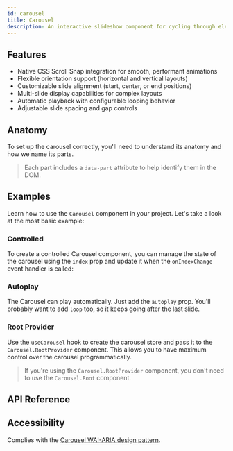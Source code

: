 ```yaml
---
id: carousel
title: Carousel
description: An interactive slideshow component for cycling through elements.
---
```


<ComponentPreview id="Carousel" />

## Features

- Native CSS Scroll Snap integration for smooth, performant animations
- Flexible orientation support (horizontal and vertical layouts)
- Customizable slide alignment (start, center, or end positions)
- Multi-slide display capabilities for complex layouts
- Automatic playback with configurable looping behavior
- Adjustable slide spacing and gap controls

## Anatomy

To set up the carousel correctly, you'll need to understand its anatomy and how we name its parts.

> Each part includes a `data-part` attribute to help identify them in the DOM.

<Anatomy id="carousel" />

## Examples

Learn how to use the `Carousel` component in your project. Let's take a look at the most basic example:

<Example id="basic" />

### Controlled

To create a controlled Carousel component, you can manage the state of the carousel using the `index` prop and update it
when the `onIndexChange` event handler is called:

<Example id="controlled" />

### Autoplay

The Carousel can play automatically. Just add the `autoplay` prop. You'll probably want to add `loop` too, so it keeps
going after the last slide.

<Example id="autoplay" />

### Root Provider

Use the `useCarousel` hook to create the carousel store and pass it to the `Carousel.RootProvider` component. This
allows you to have maximum control over the carousel programmatically.

<Example id="root-provider" />

> If you're using the `Carousel.RootProvider` component, you don't need to use the `Carousel.Root` component.

## API Reference

<ComponentTypes id="carousel" />

## Accessibility

Complies with the [Carousel WAI-ARIA design pattern](https://www.w3.org/WAI/ARIA/apg/patterns/carousel/).
